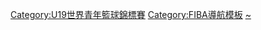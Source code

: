 {{Navbox
| name = U19世界青年籃球錦標賽
| title = [[U19世界青年籃球錦標賽]]
| listclass = hlist
| titlestyle = background:#FFA500;
| list1 =
* [[1979年U19世界青年籃球錦標賽|1979 巴西]]
* [[1983年U19世界青年籃球錦標賽|1983 西班牙]]
* [[1987年U19世界青年籃球錦標賽|1987 義大利]]
* [[1991年U19世界青年籃球錦標賽|1991 加拿大]]
* [[1995年U19世界青年籃球錦標賽|1995 希臘]]
* [[1999年U19世界青年籃球錦標賽|1999 葡萄牙]]
* [[2003年U19世界青年籃球錦標賽|2003 希臘]]
* [[2007年U19世界青年籃球錦標賽|2007 塞爾維亞]]
* [[2009年U19世界青年籃球錦標賽|2009 紐西蘭]]
* [[2011年U19世界青年籃球錦標賽|2011 拉脫維亞]]
* [[2013年U19世界青年籃球錦標賽|2013 捷克]]
* [[2015年U19世界青年籃球錦標賽|2015 希臘]]
* [[2017年U19世界青年籃球錦標賽|2017 埃及]]
* [[2019年U19世界青年籃球錦標賽|2019 希臘]]
* [[2021年U19青年世界盃籃球賽|2021 拉脫維亞]]
}}<includeonly>[[Category:U19世界青年籃球錦標賽]]</includeonly><noinclude>
{{collapsible option}}

[[Category:FIBA導航模板]]
[[Category:U19世界青年籃球錦標賽|~]]
</noinclude>